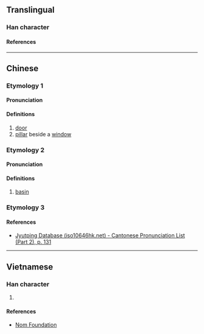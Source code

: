 {{character info/new}}
==Translingual==

===Han character===
{{Han char|rn=75|rad=木|as=10|sn=14|four=48937|canj=DTXC|ids=⿰木兼}}

====References====
{{Han ref|kx=0546.110|dkj=15321|dj=0934.030|hdz=21265.040|uh=69CF}}

----

==Chinese==
{{zh-forms}}

===Etymology 1===

====Pronunciation====
{{zh-pron
|m=qiǎn
|c=haam2
|mc=y
|oc=y
|cat=n
}}

====Definitions====
{{zh-hanzi}}

# [[door]]
# [[pillar]] beside a [[window]]

===Etymology 2===

====Pronunciation====
{{zh-pron
|m=xiàn
|cat=n
}}

====Definitions====
{{zh-hanzi}}

# [[basin]]

===Etymology 3===
{{zh-see|廉|a}}

====References====
* [http://www.iso10646hk.net/jp/document/download.jsp Jyutping Database (iso10646hk.net) - Cantonese Pronunciation List (Part 2), p. 131]

----

==Vietnamese==

===Han character===
{{vi-readings|rs=木10|reading=[[khem]], [[hèm]]}}

# {{defn|lang=vi|sort=木10}}

====References====
* [http://nomfoundation.org/common/nom_details.php?codepoint=69cf Nom Foundation]